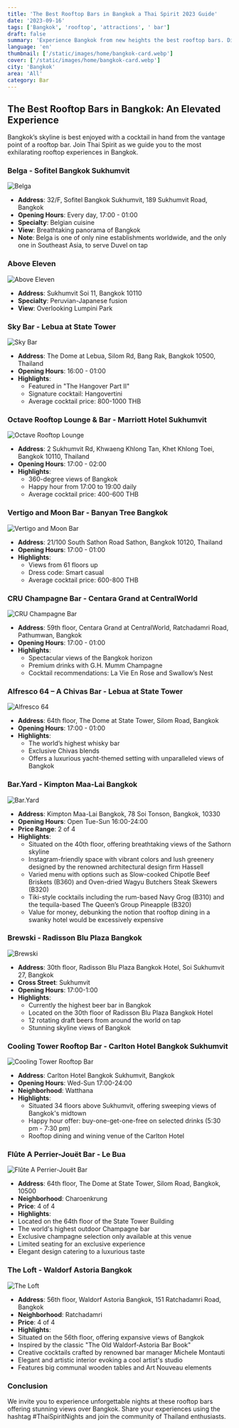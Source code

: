 ```yaml
---
title: 'The Best Rooftop Bars in Bangkok a Thai Spirit 2023 Guide'
date: '2023-09-16'
tags: ['Bangkok', 'rooftop', 'attractions', ' bar']
draft: false
summary: 'Experience Bangkok from new heights the best rooftop bars. Discover the best views, cocktails, and vibes the city has to offer, from luxurious spots to hidden gems.'
language: 'en'
thumbnail: ['/static/images/home/bangkok-card.webp']
cover: ['/static/images/home/bangkok-card.webp']
city: 'Bangkok'
area: 'All'
category: Bar
---
```


## The Best Rooftop Bars in Bangkok: An Elevated Experience

Bangkok’s skyline is best enjoyed with a cocktail in hand from the vantage point of a rooftop bar. Join Thai Spirit as we guide you to the most exhilarating rooftop experiences in Bangkok.

### Belga - Sofitel Bangkok Sukhumvit
![Belga](https://yourwebsite.com/path/to/belga.jpg)
- **Address**: 32/F, Sofitel Bangkok Sukhumvit, 189 Sukhumvit Road, Bangkok
- **Opening Hours**: Every day, 17:00 - 01:00
- **Specialty**: Belgian cuisine
- **View**: Breathtaking panorama of Bangkok
- **Note**: Belga is one of only nine establishments worldwide, and the only one in Southeast Asia, to serve Duvel on tap

### Above Eleven
![Above Eleven](https://yourwebsite.com/path/to/above-eleven.jpg)
- **Address**: Sukhumvit Soi 11, Bangkok 10110
- **Specialty**: Peruvian-Japanese fusion
- **View**: Overlooking Lumpini Park

### Sky Bar - Lebua at State Tower
![Sky Bar](https://yourwebsite.com/path/to/sky-bar.jpg)
- **Address**: The Dome at Lebua, Silom Rd, Bang Rak, Bangkok 10500, Thailand
- **Opening Hours**: 16:00 - 01:00
- **Highlights**: 
  - Featured in "The Hangover Part II"
  - Signature cocktail: Hangovertini
  - Average cocktail price: 800-1000 THB

### Octave Rooftop Lounge & Bar - Marriott Hotel Sukhumvit
![Octave Rooftop Lounge](https://yourwebsite.com/path/to/octave-rooftop.jpg)
- **Address**: 2 Sukhumvit Rd, Khwaeng Khlong Tan, Khet Khlong Toei, Bangkok 10110, Thailand
- **Opening Hours**: 17:00 - 02:00
- **Highlights**: 
  - 360-degree views of Bangkok
  - Happy hour from 17:00 to 19:00 daily
  - Average cocktail price: 400-600 THB

### Vertigo and Moon Bar - Banyan Tree Bangkok
![Vertigo and Moon Bar](https://yourwebsite.com/path/to/vertigo-moon-bar.jpg)
- **Address**: 21/100 South Sathon Road Sathon, Bangkok 10120, Thailand
- **Opening Hours**: 17:00 - 01:00
- **Highlights**: 
  - Views from 61 floors up
  - Dress code: Smart casual
  - Average cocktail price: 600-800 THB

### CRU Champagne Bar - Centara Grand at CentralWorld
![CRU Champagne Bar](https://yourwebsite.com/path/to/cru-champagne-bar.jpg)
- **Address**: 59th floor, Centara Grand at CentralWorld, Ratchadamri Road, Pathumwan, Bangkok
- **Opening Hours**: 17:00 - 01:00
- **Highlights**: 
  - Spectacular views of the Bangkok horizon
  - Premium drinks with G.H. Mumm Champagne
  - Cocktail recommendations: La Vie En Rose and Swallow’s Nest

### Alfresco 64 – A Chivas Bar - Lebua at State Tower
![Alfresco 64](https://yourwebsite.com/path/to/alfresco-64.jpg)
- **Address**: 64th floor, The Dome at State Tower, Silom Road, Bangkok
- **Opening Hours**: 17:00 - 01:00
- **Highlights**:
  - The world’s highest whisky bar
  - Exclusive Chivas blends
  - Offers a luxurious yacht-themed setting with unparalleled views of Bangkok

### Bar.Yard - Kimpton Maa-Lai Bangkok
![Bar.Yard](https://yourwebsite.com/path/to/bar-yard.jpg)
- **Address**: Kimpton Maa-Lai Bangkok, 78 Soi Tonson, Bangkok, 10330
- **Opening Hours**: Open Tue-Sun 16:00-24:00
- **Price Range**: 2 of 4
- **Highlights**:
  - Situated on the 40th floor, offering breathtaking views of the Sathorn skyline
  - Instagram-friendly space with vibrant colors and lush greenery designed by the renowned architectural design firm Hassell
  - Varied menu with options such as Slow-cooked Chipotle Beef Briskets (B360) and Oven-dried Wagyu Butchers Steak Skewers (B320)
  - Tiki-style cocktails including the rum-based Navy Grog (B310) and the tequila-based The Queen’s Group Pineapple (B320)
  - Value for money, debunking the notion that rooftop dining in a swanky hotel would be excessively expensive

### Brewski - Radisson Blu Plaza Bangkok
![Brewski](https://yourwebsite.com/path/to/brewski.jpg)
- **Address**: 30th floor, Radisson Blu Plaza Bangkok Hotel, Soi Sukhumvit 27, Bangkok
- **Cross Street**: Sukhumvit
- **Opening Hours**: 17:00-1:00
- **Highlights**:
  - Currently the highest beer bar in Bangkok
  - Located on the 30th floor of Radisson Blu Plaza Bangkok Hotel
  - 12 rotating draft beers from around the world on tap
  - Stunning skyline views of Bangkok

### Cooling Tower Rooftop Bar - Carlton Hotel Bangkok Sukhumvit
![Cooling Tower Rooftop Bar](https://yourwebsite.com/path/to/coolingtower.jpg)
- **Address**: Carlton Hotel Bangkok Sukhumvit, Bangkok
- **Opening Hours**: Wed-Sun 17:00-24:00
- **Neighborhood**: Watthana
- **Highlights**:
  - Situated 34 floors above Sukhumvit, offering sweeping views of Bangkok's midtown
  - Happy hour offer: buy-one-get-one-free on selected drinks (5:30 pm - 7:30 pm)
  - Rooftop dining and wining venue of the Carlton Hotel

### Flûte A Perrier-Jouët Bar - Le Bua
![Flûte A Perrier-Jouët Bar](https://yourwebsite.com/path/to/flute.jpg)
- **Address**: 64th floor, The Dome at State Tower, Silom Road, Bangkok, 10500
- **Neighborhood**: Charoenkrung
- **Price**: 4 of 4
- **Highlights**:
- Located on the 64th floor of the State Tower Building
- The world's highest outdoor Champagne bar
- Exclusive champagne selection only available at this venue
- Limited seating for an exclusive experience
- Elegant design catering to a luxurious taste

### The Loft - Waldorf Astoria Bangkok
![The Loft](https://yourwebsite.com/path/to/theloft.jpg)
- **Address**: 56th floor, Waldorf Astoria Bangkok, 151 Ratchadamri Road, Bangkok
- **Neighborhood**: Ratchadamri
- **Price**: 4 of 4
- **Highlights**:
- Situated on the 56th floor, offering expansive views of Bangkok
- Inspired by the classic "The Old Waldorf-Astoria Bar Book"
- Creative cocktails crafted by renowned bar manager Michele Montauti
- Elegant and artistic interior evoking a cool artist's studio
- Features big communal wooden tables and Art Nouveau elements

### **Conclusion**

We invite you to experience unforgettable nights at these rooftop bars offering stunning views over Bangkok. Share your experiences using the hashtag #ThaiSpiritNights and join the community of Thailand enthusiasts.
